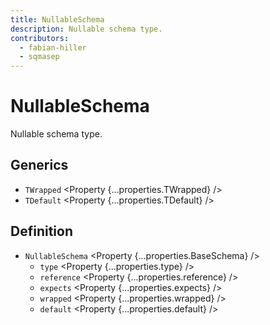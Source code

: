```yaml
---
title: NullableSchema
description: Nullable schema type.
contributors:
  - fabian-hiller
  - sqmasep
---
```



# NullableSchema

Nullable schema type.

## Generics

- `TWrapped` <Property {...properties.TWrapped} />
- `TDefault` <Property {...properties.TDefault} />

## Definition

- `NullableSchema` <Property {...properties.BaseSchema} />
  - `type` <Property {...properties.type} />
  - `reference` <Property {...properties.reference} />
  - `expects` <Property {...properties.expects} />
  - `wrapped` <Property {...properties.wrapped} />
  - `default` <Property {...properties.default} />
